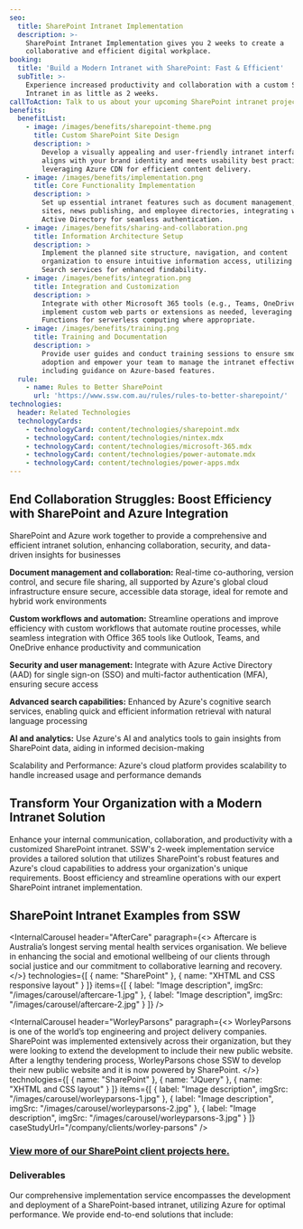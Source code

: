 ```yaml
---
seo:
  title: SharePoint Intranet Implementation
  description: >-
    SharePoint Intranet Implementation gives you 2 weeks to create a
    collaborative and efficient digital workplace.
booking:
  title: 'Build a Modern Intranet with SharePoint: Fast & Efficient'
  subTitle: >-
    Experience increased productivity and collaboration with a custom SharePoint
    Intranet in as little as 2 weeks.
callToAction: Talk to us about your upcoming SharePoint intranet project.
benefits:
  benefitList:
    - image: /images/benefits/sharepoint-theme.png
      title: Custom SharePoint Site Design
      description: >
        Develop a visually appealing and user-friendly intranet interface that
        aligns with your brand identity and meets usability best practices,
        leveraging Azure CDN for efficient content delivery.
    - image: /images/benefits/implementation.png
      title: Core Functionality Implementation
      description: >
        Set up essential intranet features such as document management, team
        sites, news publishing, and employee directories, integrating with Azure
        Active Directory for seamless authentication.
    - image: /images/benefits/sharing-and-collaboration.png
      title: Information Architecture Setup
      description: >
        Implement the planned site structure, navigation, and content
        organization to ensure intuitive information access, utilizing Azure
        Search services for enhanced findability.
    - image: /images/benefits/integration.png
      title: Integration and Customization
      description: >
        Integrate with other Microsoft 365 tools (e.g., Teams, OneDrive) and
        implement custom web parts or extensions as needed, leveraging Azure
        Functions for serverless computing where appropriate.
    - image: /images/benefits/training.png
      title: Training and Documentation
      description: >
        Provide user guides and conduct training sessions to ensure smooth
        adoption and empower your team to manage the intranet effectively,
        including guidance on Azure-based features.
  rule:
    - name: Rules to Better SharePoint
      url: 'https://www.ssw.com.au/rules/rules-to-better-sharepoint/'
technologies:
  header: Related Technologies
  technologyCards:
    - technologyCard: content/technologies/sharepoint.mdx
    - technologyCard: content/technologies/nintex.mdx
    - technologyCard: content/technologies/microsoft-365.mdx
    - technologyCard: content/technologies/power-automate.mdx
    - technologyCard: content/technologies/power-apps.mdx
---
```


## End Collaboration Struggles: Boost Efficiency with SharePoint and Azure Integration

SharePoint and Azure work together to provide a comprehensive and efficient intranet solution, enhancing collaboration, security, and data-driven insights for businesses

**Document management and collaboration:** Real-time co-authoring, version control, and secure file sharing, all supported by Azure's global cloud infrastructure ensure secure, accessible data storage, ideal for remote and hybrid work environments

**Custom workflows and automation:** Streamline operations and improve efficiency with custom workflows that automate routine processes, while seamless integration with Office 365 tools like Outlook, Teams, and OneDrive enhance productivity and communication

**Security and user management:** Integrate with Azure Active Directory (AAD) for single sign-on (SSO) and multi-factor authentication (MFA), ensuring secure access​

**Advanced search capabilities:** Enhanced by Azure's cognitive search services, enabling quick and efficient information retrieval with natural language processing​

**AI and analytics:** Use Azure's AI and analytics tools to gain insights from SharePoint data, aiding in informed decision-making

Scalability and Performance: Azure's cloud platform provides scalability to handle increased usage and performance demands​

## Transform Your Organization with a Modern Intranet Solution

Enhance your internal communication, collaboration, and productivity with a customized SharePoint intranet. SSW's 2-week implementation service provides a tailored solution that utilizes SharePoint's robust features and Azure's cloud capabilities to address your organization's unique requirements. Boost efficiency and streamline operations with our expert SharePoint intranet implementation.

## SharePoint Intranet Examples from SSW

<InternalCarousel
  header="AfterCare"
  paragraph={<>
    Aftercare is Australia’s longest serving mental health services organisation. We believe in enhancing the social and emotional wellbeing of our clients through social justice and our commitment to collaborative learning and recovery.
  </>}
  technologies={[
    { name: "SharePoint" },
    { name: "XHTML and CSS responsive layout" }
  ]}
  items={[
    { label: "Image description", imgSrc: "/images/carousel/aftercare-1.jpg" },
    { label: "Image description", imgSrc: "/images/carousel/aftercare-2.jpg" }
  ]}
/>

<InternalCarousel
  header="WorleyParsons"
  paragraph={<>
    WorleyParsons is one of the world’s top engineering and project delivery companies. SharePoint was implemented extensively across their organization, but they were looking to extend the development to include their new public website. After a lengthy tendering process, WorleyParsons chose SSW to develop their new public website and it is now powered by SharePoint.
  </>}
  technologies={[
    { name: "SharePoint" },
    { name: "JQuery" },
    { name: "XHTML and CSS layout" }
  ]}
  items={[
    {
      label: "Image description",
      imgSrc: "/images/carousel/worleyparsons-1.jpg"
    },
    {
      label: "Image description",
      imgSrc: "/images/carousel/worleyparsons-2.jpg"
    },
    { label: "Image description", imgSrc: "/images/carousel/worleyparsons-3.jpg" }
  ]}
  caseStudyUrl="/company/clients/worley-parsons"
/>

### [View more of our SharePoint client projects here.](/consulting/ui-ux-design "SharePoint Site Examples")

### Deliverables

Our comprehensive implementation service encompasses the development and deployment of a SharePoint-based intranet, utilizing Azure for optimal performance. We provide end-to-end solutions that include:
